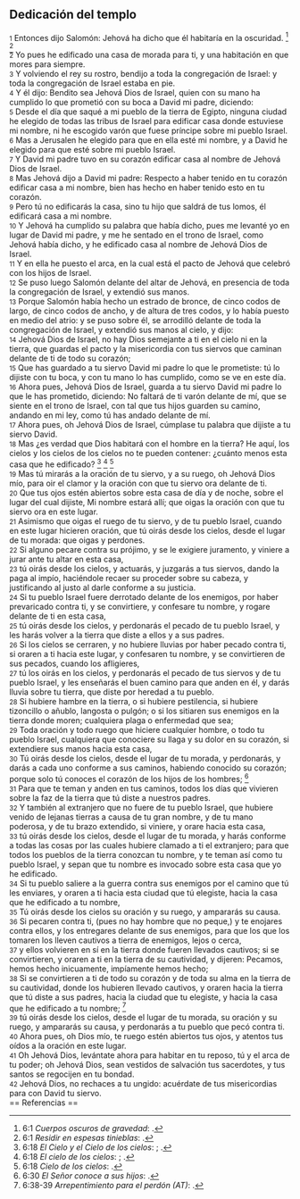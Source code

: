== Dedicación del templo ==

{{anchor|1}} <small>1</small> Entonces dijo Salomón: Jehová ha dicho que él habitaría en la oscuridad. <ref>6:1 ''Cuerpos oscuros de gravedad'': {{lib|LU|14|1|7}}.</ref> <ref>6:1 ''Residir en espesas tinieblas'': {{lib|LU|2|1|1}}.</ref><br>
{{anchor|2}} <small>2</small> Yo pues he edificado una casa de morada para ti, y una habitación en que mores para siempre.<br>
{{anchor|3}} <small>3</small> Y volviendo el rey su rostro, bendijo  a  toda la congregación de Israel: y toda la congregación de Israel estaba en pie.<br>
{{anchor|4}} <small>4</small> Y él dijo: Bendito sea Jehová Dios de Israel, quien con su mano ha cumplido lo que prometió con su boca  a  David mi padre, diciendo:<br>
{{anchor|5}} <small>5</small> Desde el día que saqué a mi pueblo de la tierra de Egipto, ninguna ciudad he elegido de todas las tribus de Israel para edificar casa donde estuviese mi nombre, ni he escogido varón que fuese príncipe sobre mi pueblo Israel.<br>
{{anchor|6}} <small>6</small> Mas  a  Jerusalen he elegido para que en ella esté mi nombre, y  a  David he elegido para que esté sobre mi pueblo Israel.<br>
{{anchor|7}} <small>7</small> Y David mi padre tuvo en su corazón edificar casa al nombre de Jehová Dios de Israel.<br>
{{anchor|8}} <small>8</small> Mas Jehová dijo  a  David mi padre: Respecto  a  haber tenido en tu corazón edificar casa  a  mi nombre, bien has hecho en haber tenido esto en tu corazón.<br>
{{anchor|9}} <small>9</small> Pero tú no edificarás la casa, sino tu hijo que saldrá de tus lomos, él edificará casa  a  mi nombre.<br>
{{anchor|10}} <small>10</small> Y Jehová ha cumplido su palabra que había dicho, pues me levanté yo en lugar de David mi padre, y me he sentado en el trono de Israel, como Jehová había dicho, y he edificado casa al nombre de Jehová Dios de Israel.<br>
{{anchor|11}} <small>11</small> Y en ella he puesto el arca, en la cual está el pacto de Jehová que celebró con los hijos de Israel.<br>
{{anchor|12}} <small>12</small> Se puso luego Salomón delante del altar de Jehová, en presencia de toda la congregación de Israel, y extendió sus manos.<br>
{{anchor|13}} <small>13</small> Porque Salomón había hecho un estrado de bronce, de cinco codos   de largo, de cinco codos de ancho, y de altura de tres codos, y lo había puesto en medio del atrio: y se puso sobre él, se arrodilló delante de toda la congregación de Israel, y extendió sus manos al cielo, y dijo:<br>
{{anchor|14}} <small>14</small> Jehová Dios de Israel, no hay Dios semejante  a  ti en el cielo ni en la tierra, que guardas el pacto y la misericordia con tus siervos que caminan delante de ti de todo su corazón;<br>
{{anchor|15}} <small>15</small> Que has guardado  a  tu siervo David mi padre lo que le prometiste: tú lo dijiste con tu boca, y con tu mano lo has cumplido, como se ve en este día.<br>
{{anchor|16}} <small>16</small> Ahora pues, Jehová Dios de Israel, guarda  a  tu siervo David mi padre lo que le has prometido, diciendo: No faltará de ti varón delante de mí, que se siente en el trono de Israel,  con tal que tus hijos guarden su camino, andando en mi ley, como tú has andado delante de mí.<br>
{{anchor|17}} <small>17</small> Ahora pues, oh Jehová Dios de Israel, cúmplase tu palabra que dijiste  a  tu siervo David.<br>
{{anchor|18}} <small>18</small> Mas ¿es verdad que Dios habitará con el hombre en la tierra? He aquí, los cielos y los cielos de los cielos no te pueden contener: ¿cuánto menos esta casa que he edificado? <ref>6:18 ''El Cielo y el Cielo de los cielos'': {{lib|LU|48|6|12}}; {{lib|LU|48|6|12}}.</ref> <ref>6:18 ''El cielo de los cielos'': {{lib|LU|2|1|1}}; {{lib|LU|3|1|2}}.</ref> <ref>6:18 ''Cielo de los cielos'': {{lib|LU|181|1|2}}.</ref><br>
{{anchor|19}} <small>19</small> Mas tú mirarás  a  la oración de tu siervo, y  a  su ruego, oh Jehová Dios mío, para oir el clamor y la oración con que tu siervo ora delante de ti.<br>
{{anchor|20}} <small>20</small> Que tus ojos estén abiertos sobre esta casa de día y de noche, sobre el lugar del cual dijiste, Mi nombre estará allí; que oigas la oración con que tu siervo ora en este lugar.<br>
{{anchor|21}} <small>21</small> Asimismo que oigas el ruego de tu siervo, y de tu pueblo Israel, cuando en este lugar hicieren oración, que tú oirás desde los cielos, desde el lugar de tu morada: que oigas y perdones.<br>
{{anchor|22}} <small>22</small> Si alguno pecare contra su prójimo, y se le exigiere juramento, y viniere a jurar ante tu  altar en esta casa,<br>
{{anchor|23}} <small>23</small> tú oirás desde los cielos, y actuarás, y juzgarás  a  tus siervos, dando la paga al impío, haciéndole recaer su proceder sobre su cabeza, y justificando al justo al darle conforme a su justicia.<br>
{{anchor|24}} <small>24</small> Si tu pueblo Israel fuere derrotado delante de los enemigos, por haber prevaricado contra ti, y se convirtiere, y confesare tu nombre, y rogare delante de ti en esta casa,<br>
{{anchor|25}} <small>25</small> tú oirás desde los cielos, y perdonarás el pecado de tu pueblo Israel, y les harás volver a la tierra que diste a ellos y a sus padres.<br>
{{anchor|26}} <small>26</small> Si los cielos se cerraren, y no hubiere lluvias por haber pecado contra ti, si oraren a ti hacia este lugar, y confesaren tu nombre, y se convirtieren de sus pecados, cuando los afligieres,<br>
{{anchor|27}} <small>27</small> tú los oirás en los cielos, y perdonarás el pecado de tus siervos y de tu pueblo Israel, y les enseñarás el buen camino para que anden en él, y darás lluvia sobre tu tierra, que diste por heredad a tu pueblo.<br>
{{anchor|28}} <small>28</small> Si hubiere hambre en la tierra, o si hubiere pestilencia, si hubiere tizoncillo o añublo, langosta o pulgón; o si los sitiaren sus enemigos en la tierra donde moren; cualquiera plaga o enfermedad que sea;<br>
{{anchor|29}} <small>29</small> Toda oración y todo ruego que hiciere cualquier hombre, o todo tu pueblo Israel, cualquiera que conociere su llaga y su dolor en su corazón, si extendiere sus manos hacia esta casa,<br>
{{anchor|30}} <small>30</small> Tú oirás desde los cielos, desde el lugar de tu morada, y perdonarás, y darás a cada uno conforme a sus caminos, habiendo conocido su corazón; porque solo tú conoces el corazón de los hijos de los hombres; <ref>6:30 ''El Señor conoce a sus hijos'': {{lib|LU|32|4|8}}.</ref><br>
{{anchor|31}} <small>31</small> Para que te teman y anden en tus caminos, todos los días que vivieren sobre la faz de la tierra que tú diste a nuestros padres.<br>
{{anchor|32}} <small>32</small> Y también al extranjero que no fuere de tu pueblo Israel, que hubiere venido de lejanas tierras a causa de tu gran nombre, y de tu mano poderosa, y de tu brazo extendido, si viniere, y orare hacia esta casa,<br>
{{anchor|33}} <small>33</small>  tú oirás desde los cielos, desde el lugar de tu morada, y harás conforme a todas las cosas por las cuales hubiere clamado a ti el extranjero; para que todos los pueblos de la tierra conozcan tu nombre, y te teman así como tu pueblo Israel, y sepan que tu nombre es invocado sobre esta casa que yo he edificado.<br>
{{anchor|34}} <small>34</small> Si tu pueblo saliere a la guerra contra sus enemigos por el camino que tú les enviares, y oraren a ti hacia esta ciudad que tú elegiste, hacia la casa que he edificado a tu nombre,<br>
{{anchor|35}} <small>35</small> Tú oirás desde los cielos su oración y su ruego, y ampararás su causa.<br>
{{anchor|36}} <small>36</small> Si pecaren contra ti, (pues no hay hombre que no peque,) y te enojares contra ellos, y los entregares delante de sus enemigos, para que los que los tomaren los lleven cautivos a tierra de enemigos, lejos o cerca,<br>
{{anchor|37}} <small>37</small> y ellos volvieren en sí en la tierra donde fueren llevados cautivos; si se convirtieren, y oraren a ti en la tierra de su cautividad, y dijeren: Pecamos, hemos hecho inicuamente, impíamente hemos hecho;<br>
{{anchor|38}} <small>38</small> Si se convirtieren a ti de todo su corazón y de toda su alma en la tierra de su cautividad, donde los hubieren llevado cautivos, y oraren hacia la tierra que tú diste a sus padres, hacia la ciudad que tu elegiste, y hacia la casa que he edificado a tu nombre; <ref>6:38-39 ''Arrepentimiento para el perdón (AT)'': {{lib|LU|159|5|13}}.</ref><br>
{{anchor|39}} <small>39</small> tú oirás desde los cielos, desde el lugar de tu morada, su oración y su ruego, y ampararás su causa, y perdonarás a tu pueblo que pecó contra ti.<br>
{{anchor|40}} <small>40</small> Ahora pues, oh Dios mío, te ruego estén abiertos tus ojos, y atentos tus oídos a la oración en este lugar.<br>
{{anchor|41}} <small>41</small> Oh Jehová Dios, levántate ahora para habitar en tu reposo, tú y el arca de tu poder; oh Jehová Dios, sean vestidos de salvación tus sacerdotes, y tus santos se regocijen en tu bondad.<br>
{{anchor|42}} <small>42</small> Jehová Dios, no rechaces a tu ungido: acuérdate de tus misericordias para con David tu siervo.<br>
== Referencias ==

<references />
